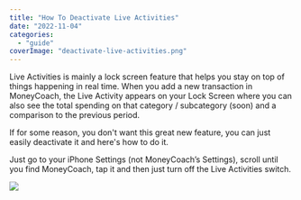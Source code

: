 ```yaml
---
title: "How To Deactivate Live Activities"
date: "2022-11-04"
categories: 
  - "guide"
coverImage: "deactivate-live-activities.png"
---
```


Live Activities is mainly a lock screen feature that helps you stay on top of things happening in real time. When you add a new transaction in MoneyCoach, the Live Activity appears on your Lock Screen where you can also see the total spending on that category / subcategory (soon) and a comparison to the previous period.

If for some reason, you don't want this great new feature, you can just easily deactivate it and here's how to do it.

Just go to your iPhone Settings (not MoneyCoach’s Settings), scroll until you find MoneyCoach, tap it and then just turn off the Live Activities switch.

![](images/deactivate-live-activity-1024x442.png)

